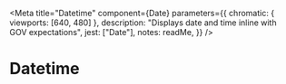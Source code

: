 
<Meta
	title="Datetime"
	component={Date}
	parameters={{
		chromatic: { viewports: [640, 480] },
		description: "Displays date and time inline with GOV expectations",
		jest: ["Date"],
		notes: readMe,
	}}
/>

# Datetime

<Preview withToolbar>
	<Story name="Ordered date values as dd/mm/yyyy">
		<Date ISOString={"2022-01-10T19:39:33.233Z"} displayDate={true} />
	</Story>
</Preview>

<Props of={Date} />

<Preview>
	<Story name="Ordered date values as yyyy/mm/dd">
		<Date
			ISOString={"2022-01-10T19:39:33.233Z"}
			displayDate={true}
			dateFormat={["year", "month", "day"]}
		/>
	</Story>
</Preview>

<Preview>
	<Story name="Ordered date values as mm/dd/yyyy">
		<Date
			ISOString={"2022-01-10T19:39:33.233Z"}
			displayDate={true}
			dateFormat={["month", "day", "year"]}
		/>
	</Story>
</Preview>

<Preview>
	<Story name="Date with 24 hour time">
		<Date
			ISOString="2022-07-30T19:39:33.233Z"
			displayTime={true}
			clockType={24}
		/>
	</Story>
</Preview>

<Preview>
	<Story name="Date with 12 hour time">
		<Date
			ISOString="2022-07-30T19:39:33.233Z"
			displayTime={true}
			clockType={12}
		/>
	</Story>
</Preview>

<Preview>
	<Story name="Date and time with time first">
		<Date
			ISOString="2022-07-30T19:39:33.233Z"
			displayDate={true}
			displayTime={true}
			precedence={"time"}
		/>
	</Story>
</Preview>

<Preview>
	<Story name="Date and time with date first">
		<Date
			ISOString="2022-07-30T19:39:33.233Z"
			displayDate={true}
			displayTime={true}
			precedence={"date"}
		/>
	</Story>
</Preview>